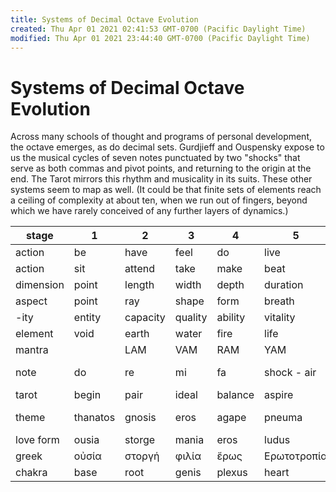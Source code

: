 ```yaml
---
title: Systems of Decimal Octave Evolution
created: Thu Apr 01 2021 02:41:53 GMT-0700 (Pacific Daylight Time)
modified: Thu Apr 01 2021 23:44:40 GMT-0700 (Pacific Daylight Time)
---
```


# Systems of Decimal Octave Evolution

Across many schools of thought and programs of personal development, the octave emerges, as do decimal sets. Gurdjieff and Ouspensky expose to us the musical cycles of seven notes punctuated by two "shocks" that serve as both commas and pivot points, and returning to the origin at the end. The Tarot mirrors this rhythm and musicality in its suits. These other systems seem to map as well. (It could be that finite sets of elements reach a ceiling of complexity at about ten, when we run out of fingers, beyond which we have rarely conceived of any further layers of dynamics.)

| stage     | 1        | 2        | 3       | 4       | 5           | 6          | 7           | 8        | 9                  | 10          |
| --------- | -------- | -------- | ------- | ------- | ----------- | ---------- | ----------- | -------- | ------------------ | ----------- |
| action    | be       | have     | feel    | do      | live        | think      | see         | manifest | fall               | return      |
| action    | sit      | attend   | take    | make    | beat        | say        | intend      | complete | fail               | reunite     |
| dimension | point    | length   | width   | depth   | duration    | choice     | perspective | circuit  | config             | configs     |
| aspect    | point    | ray      | shape   | form    | breath      | mind       | soul        | spirit   | disaster           | all         |
| -ity      | entity   | capacity | quality | ability | vitality    | causality  | eternity    | entirety | calamity           | unity       |
| element   | void     | earth    | water   | fire    | life        | air        | ether       | light    | death              | void        |
| mantra    |          | LAM      | VAM     | RAM     | YAM         | HAM        | OM          | AH       |                    |             |
| note      | do       | re       | mi      | fa      | shock - air | sol        | la          | si       | shock - impression | do          |
| tarot     | begin    | pair     | ideal   | balance | aspire      | beauty     | act         | perfect  | crisis             | fool        |
| theme     | thanatos | gnosis   | eros    | agape   | pneuma      | eudaimonia | kairos      | alethia  | apocalypse         | anima mundi |
| love form | ousia    | storge   | mania   | eros    | ludus       | philia     | philautia   | pragma   | xenia              | agape       |
| greek     | οὐσία    | στοργή   | φιλία   | ἔρως    | Ερωτοτροπία | φιλία      | φιλαυτία    | πρᾶγμα   | ξενία              | ἀγάπη       |
| chakra    | base     | root     | genis   | plexus  | heart       | voice      | ajna        | crown    | soulstar           | spirit      |
